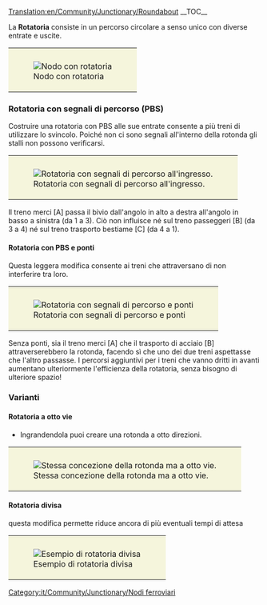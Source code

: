 [[Translation:en/Community/Junctionary/Roundabout]]
{{it/Community/Junctionary/Nodi ferroviari}}
__TOC__

La ''' Rotatoria''' consiste in un percorso circolare a senso unico con diverse entrate e uscite.
{{it/Community/Junctionary/Requisiti nodo|Economico|1|0|0|1.5|0||0|0|1|1|||I treni guasti possono influenzare da due linee fino all'intero nodo.|
* Può gestire fino a due treni alla volta.
* Ingrandendola puoi creare una rotonda a otto direzioni
* Causerà ingorghi.
* Area: 6 x 6
}}
{|style="border: 0px; margin: auto;"
|style="padding: 10px 10px 5px; 10px; background-color: #F5F5DC;"|[[File:en/Community/Junctionary/Roundabout.png|center|frame|Nodo con rotatoria]]
|}
=== Rotatoria con segnali di percorso (PBS) ===
Costruire una rotatoria con PBS alle sue entrate consente a più treni di utilizzare lo svincolo. Poiché non ci sono segnali all'interno della rotonda gli stalli non possono verificarsi.

{{it/Community/Junctionary/Requisiti nodo|Economico|1|0|0|1.5|0||0|0|0|1|3||I treni di guasti possono bloccare da un binario a gran parte del nodo.|
* Basso costo, basso ingombro e una relativa alta efficienza.
}}

{|style="border: 0px; margin: auto;"
|style="padding: 10px 10px 5px; 10px; background-color: #F5F5DC;"|[[File:en/Community/Junctionary/Roundabout pathsignals.png|center|frame|Rotatoria con segnali di percorso all'ingresso.]]
|}
Il treno merci [A] passa il bivio dall'angolo in alto a destra all'angolo in basso a sinistra (da 1 a 3). Ciò non influisce né sul treno passeggeri [B] (da 3 a 4) né sul treno trasporto bestiame [C] (da 4 a 1).

====Rotatoria con PBS e ponti====
Questa leggera modifica consente ai treni che attraversano di non interferire tra loro.

{{it/Community/Junctionary/Requisiti nodo|Economico|1|0|1|1.5|0||0|0|0|1|3||I treni di guasti possono bloccare da un binario a gran parte del nodo.|}}

{|style="border: 0px; margin: auto;"
|style="padding: 10px 10px 5px; 10px; background-color: #F5F5DC;"|[[File:en/Community/Junctionary/Roundabout pathsignals bridges.png|center|frame|Rotatoria con segnali di percorso e ponti]]
|}
Senza ponti, sia il treno merci [A] che il trasporto di acciaio [B] attraverserebbero la rotonda, facendo sì che uno dei due treni aspettasse che l'altro passasse. I percorsi aggiuntivi per i treni che vanno dritti in avanti aumentano ulteriormente l'efficienza della rotatoria, senza bisogno di ulteriore spazio!

===Varianti===
==== Rotatoria a otto vie ====
* Ingrandendola puoi creare una rotonda a otto direzioni.
{|style="border: 0px; margin: auto;"
|style="padding: 10px 10px 5px; 10px; background-color: #F5F5DC;"|[[File:en/Community/Junctionary/Basic Roundabout 8-way.png|center|frame|Stessa concezione della rotonda ma a otto vie.]]
|}
==== Rotatoria divisa ====
questa modifica permette riduce ancora di più eventuali tempi di attesa
{{it/Community/Junctionary/Requisiti nodo|Economico|1|0|0|3.5|0||0|0|1|1|||I treni di guasti bloccano gran parte del nodo.|
* Può gestire fino a otto treni alla volta
* Bassa possibilità di causare ingorghi se ci sono meno di 8 treni.
* Area: 33 x 33
}}

{|style="border: 0px; margin: auto;"
|style="padding: 10px 10px 5px; 10px; background-color: #F5F5DC;"|[[File:en/Community/Junctionary/Split Roundabout.png|center|frame|Esempio di rotatoria divisa]]
|}


[[Category:it/Community/Junctionary/Nodi ferroviari]]